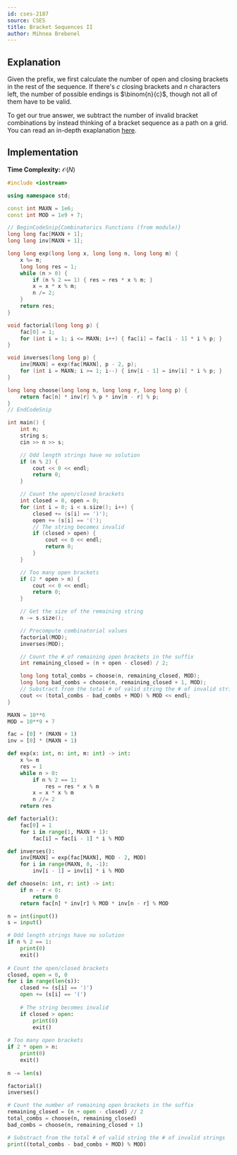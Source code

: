 ```yaml
---
id: cses-2187
source: CSES
title: Bracket Sequences II
author: Mihnea Brebenel
---
```


## Explanation

Given the prefix, we first calculate the number of open and closing brackets in the rest of the sequence.
If there's $c$ closing brackets and $n$ characters left, the number of possible endings is $\binom{n}{c}$,
though not all of them have to be valid.

To get our true answer, we subtract the number of invalid bracket combinations by instead thinking
of a bracket sequence as a path on a grid.
You can read an in-depth exaplanation [here](https://en.wikipedia.org/wiki/Catalan_number#Second_proof).

## Implementation

**Time Complexity:** $\mathcal{O}(N)$

<LanguageSection>
<CPPSection>

```cpp
#include <iostream>

using namespace std;

const int MAXN = 1e6;
const int MOD = 1e9 + 7;

// BeginCodeSnip{Combinatorics Functions (from module)}
long long fac[MAXN + 1];
long long inv[MAXN + 1];

long long exp(long long x, long long n, long long m) {
	x %= m;
	long long res = 1;
	while (n > 0) {
		if (n % 2 == 1) { res = res * x % m; }
		x = x * x % m;
		n /= 2;
	}
	return res;
}

void factorial(long long p) {
	fac[0] = 1;
	for (int i = 1; i <= MAXN; i++) { fac[i] = fac[i - 1] * i % p; }
}

void inverses(long long p) {
	inv[MAXN] = exp(fac[MAXN], p - 2, p);
	for (int i = MAXN; i >= 1; i--) { inv[i - 1] = inv[i] * i % p; }
}

long long choose(long long n, long long r, long long p) {
	return fac[n] * inv[r] % p * inv[n - r] % p;
}
// EndCodeSnip

int main() {
	int n;
	string s;
	cin >> n >> s;

	// Odd length strings have no solution
	if (n % 2) {
		cout << 0 << endl;
		return 0;
	}

	// Count the open/closed brackets
	int closed = 0, open = 0;
	for (int i = 0; i < s.size(); i++) {
		closed += (s[i] == ')');
		open += (s[i] == '(');
		// The string becomes invalid
		if (closed > open) {
			cout << 0 << endl;
			return 0;
		}
	}

	// Too many open brackets
	if (2 * open > n) {
		cout << 0 << endl;
		return 0;
	}

	// Get the size of the remaining string
	n -= s.size();

	// Precompute combinatorial values
	factorial(MOD);
	inverses(MOD);

	// Count the # of remaining open brackets in the suffix
	int remaining_closed = (n + open - closed) / 2;

	long long total_combs = choose(n, remaining_closed, MOD);
	long long bad_combs = choose(n, remaining_closed + 1, MOD);
	// Substract from the total # of valid string the # of invalid strings
	cout << (total_combs - bad_combs + MOD) % MOD << endl;
}
```

</CPPSection>
<PySection>

```py
MAXN = 10**6
MOD = 10**9 + 7

fac = [0] * (MAXN + 1)
inv = [0] * (MAXN + 1)

def exp(x: int, n: int, m: int) -> int:
	x %= m
	res = 1
	while n > 0:
		if n % 2 == 1:
			res = res * x % m
		x = x * x % m
		n //= 2
	return res

def factorial():
	fac[0] = 1
	for i in range(1, MAXN + 1):
		fac[i] = fac[i - 1] * i % MOD

def inverses():
	inv[MAXN] = exp(fac[MAXN], MOD - 2, MOD)
	for i in range(MAXN, 0, -1):
		inv[i - 1] = inv[i] * i % MOD

def choose(n: int, r: int) -> int:
	if n - r < 0:
		return 0
	return fac[n] * inv[r] % MOD * inv[n - r] % MOD

n = int(input())
s = input()

# Odd length strings have no solution
if n % 2 == 1:
	print(0)
	exit()
	
# Count the open/closed brackets 
closed, open = 0, 0
for i in range(len(s)):
	closed += (s[i] == ')')
	open += (s[i] == '(')
	
    # The string becomes invalid
	if closed > open:
		print(0)
		exit()
		
# Too many open brackets
if 2 * open > n:
	print(0)
	exit()
	
n -= len(s)

factorial()
inverses()

# Count the number of remaining open brackets in the suffix
remaining_closed = (n + open - closed) // 2
total_combs = choose(n, remaining_closed)
bad_combs = choose(n, remaining_closed + 1)

# Substract from the total # of valid string the # of invalid strings
print((total_combs - bad_combs + MOD) % MOD)
```

</PySection>
</LanguageSection>